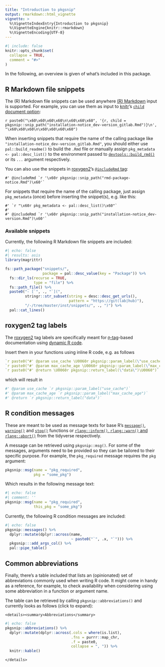 ```yaml
---
title: "Introduction to pkgsnip"
output: rmarkdown::html_vignette
vignette: >
  %\VignetteIndexEntry{Introduction to pkgsnip}
  %\VignetteEngine{knitr::rmarkdown}
  %\VignetteEncoding{UTF-8}
---
```


```r
#| include: false
knitr::opts_chunk$set(
  collapse = TRUE,
  comment = "#>"
)
```

In the following, an overview is given of what's included in this package.

## R Markdown file snippets

The (R) Markdown file snippets can be used anywhere [(R) Markdown](https://rmarkdown.rstudio.com/) input is supported. For example, you can use them as input to
[knitr](https://yihui.org/knitr/)'s [`child` document option](https://yihui.org/knitr/options/#child-documents):

`r paste0("\x60\x60\x60\x60\n\x60\x60\x60", '{r, child = pkgsnip::snip_path("installation-notice_dev-version_gitlab.Rmd")}\n', "\x60\x60\x60\n\x60\x60\x60\x60")`

When inserting snippets that require the name of the calling package like `"installation-notice_dev-version_gitlab.Rmd"`, you should either use
`pal::build_readme()` to build the `.Rmd` file or manually assign `pkg_metadata <- pal::desc_list()` to the environment passed to
[`devtools::build_rmd()`](https://devtools.r-lib.org/reference/build_rmd.html) or its `...` argument respectively.

You can also use the snippets in [roxygen2](https://roxygen2.r-lib.org/)'s [`@includeRmd`
tag](https://roxygen2.r-lib.org/articles/rd.html#including-external--rmd-md-files):

``` rd
#' @includeRmd `r '\x60r pkgsnip::snip_path("rmd-package-notice.Rmd")\x60'`
```

For snippets that require the name of the calling package, just assign `pkg_metadata` (once) before inserting the snippet(s), e.g. like this:

``` rd
#' `r "\x60r pkg_metadata <- pal::desc_list()\x60"`
#'
#' @includeRmd `r '\x60r pkgsnip::snip_path("installation-notice_dev-version.Rmd")\x60'`
```

### Available snippets

Currently, the following R Markdown file snippets are included:

```r
#| echo: false
#| results: asis
library(magrittr)

fs::path_package("snippets/",
                 package = pal::desc_value(key = "Package")) %>%
  fs::dir_ls(recurse = TRUE,
             type = "file") %>%
  fs::path_file() %>%
  paste0("- [`", ., "`](",
         stringr::str_subset(string = desc::desc_get_urls(),
                             pattern = "https://git(lab|hub)"),
         "/-/tree/master/inst/snippets/", ., ")") %>%
  pal::cat_lines()
```

## roxygen2 tag labels

The [roxygen2](https://roxygen2.r-lib.org/) tag labels are specifically meant for [`@`-tag](https://roxygen2.r-lib.org/articles/rd.html)-based documentation
using [dynamic R code](https://roxygen2.r-lib.org/articles/rd-formatting.html#dynamic-r-code-1).

Insert them in your functions using inline R code, e.g. as follows

``` r
`r paste0("#' @param use_cache \U0060r pkgsnip::param_label(\"use_cache\")\U0060")`
`r paste0("#' @param max_cache_age \U0060r pkgsnip::param_label(\"max_cache_age\")\U0060")`
`r paste0("#' @return \U0060r pkgsnip::return_label(\"data\")\U0060")`
```

which will result in

``` r
#' @param use_cache `r pkgsnip::param_label("use_cache")`
#' @param max_cache_age `r pkgsnip::param_label("max_cache_age")`
#' @return `r pkgsnip::return_label("data")`
```

## R condition messages

These are meant to be used as message texts for base R's [`message()`](https://rdrr.io/r/base/message.html), [`warning()`](https://rdrr.io/r/base/warning.html)
and [`stop()`](https://rdrr.io/r/base/stop.html) functions or [`rlang::inform()`, `rlang::warn()` and
`rlang::abort()`](https://rlang.r-lib.org/reference/abort.html) from the tidyverse respectively.

A message can be retrieved using `pkgsnip::msg()`. For some of the messages, arguments need to be provided so they can be tailored to their specific purpose.
For example, the `pkg_required` message requires the `pkg` argument:

``` r
pkgsnip::msg(name = "pkg_required",
             pkg = "some_pkg")
```

Which results in the following message text:

```r
#| echo: false
#| comment: ''
pkgsnip::msg(name = "pkg_required",
             this_pkg = "some_pkg")
```

Currently, the following R condition messages are included:

```r
#| echo: false
pkgsnip::messages() %>%
  dplyr::mutate(dplyr::across(name,
                              ~ paste0("`", .x, "`"))) %>%
  pkgsnip:::add_args_col() %>%
  pal::pipe_table()
```

## Common abbreviations

Finally, there's a table included that lists an (opinionated) set of abbreviations commonly used when writing R code. It might come in handy as a reference, for
example, to check availability when considering using some abbreviation in a function or argument name.

The table can be retrieved by calling `pkgsnip::abbreviations()` and currently looks as follows (click to expand):

```asis
<details><summary>Abbreviations</summary>
```

```r
#| echo: false
pkgsnip::abbreviations() %>%
  dplyr::mutate(dplyr::across(.cols = where(is.list),
                              .fns = purrr::map_chr,
                              .f = paste0,
                              collapse = ", ")) %>%
  knitr::kable()
```

```asis
</details>
```
